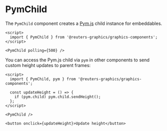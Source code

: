 

<Meta of={PymChildStories} />

# PymChild

The `PymChild` component creates a [Pym.js](https://blog.apps.npr.org/pym.js/) child instance for embeddables.

```svelte
<script>
  import { PymChild } from '@reuters-graphics/graphics-components';
</script>

<PymChild polling={500} />
```

You can access the Pym.js child via `pym` in other components to send custom height updates to parent frames:

```svelte
<script>
  import { PymChild, pym } from '@reuters-graphics/graphics-components';

  const updateHeight = () => {
    if (pym.child) pym.child.sendHeight();
  };
</script>

<PymChild />

<button onclick={updateHeight}>Update height</button>
```

